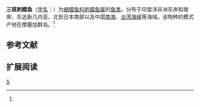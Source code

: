 {{Speciesbox 
| taxon = Holacanthus trimaculatus
| authority = Cuvier et Valenciennes, 1831<ref name='id7674'>{{cite web| url =http://www.bioinfo.cn/db05/BjdwSpecies.php?action=view&id=7674| title =三斑刺蝶鱼| work =中国动物物种编目数据库| publisher =中国科学院微生物研究所| author =中国科学院动物研究所| accessdate =2009-04-16| deadurl =yes| archiveurl =https://web.archive.org/web/20160305061912/http://www.bioinfo.cn/db05/BjdwSpecies.php?action=view&id=7674| archivedate =2016-03-05}}</ref>
}}

'''三斑刺蝶鱼'''（[[学名|学名]]：{{lang|la|''Holacanthus trimaculatus''}}）为[[蝴蝶鱼科|蝴蝶鱼科]][[刺蝶鱼属|刺蝶鱼属]]的[[鱼类|鱼类]]。分布于印度洋非洲东岸和南岸、东达新几内亚、北到日本南部以及中国[[南海|南海]]、[[台湾海峡|台湾海峡]]等海域。该物种的模式产地在摩鹿加群岛。<ref name='id7674'/>

== 参考文献 ==
{{reflist}}

== 扩展阅读 ==
{{refbegin}}
{{wikispecies-inline|Holacanthus trimaculatus|三斑刺蝶鱼}}
{{refend}}
{{Taxonbar|from=Q10866063}}

[[Category:刺蝶鱼属|S]]


{{鱸形目小作品}}